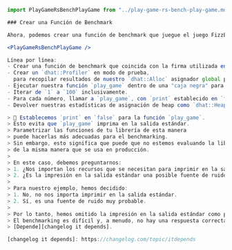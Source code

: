 ```jsx
import PlayGameRsBenchPlayGame from "../play-game-rs-bench-play-game.mdx";

### Crear una Función de Benchmark

Ahora, podemos crear una función de benchmark que juegue el juego FizzBuzzFibonacci:

<PlayGameRsBenchPlayGame />

Línea por línea:
- Crear una función de benchmark que coincida con la firma utilizada en `CustomBenchmark`.
- Crear un `dhat::Profiler` en modo de prueba,
  para recopilar resultados de nuestro `dhat::Alloc` asignador global personalizado.
- Ejecutar nuestra función `play_game` dentro de una "caja negra" para que el compilador no optimice nuestro código.
- Iterar de `1` a `100` inclusivamente.
- Para cada número, llamar a `play_game`, con `print` establecido en `false`.
- Devolver nuestras estadísticas de asignación de heap como `dhat::HeapStats`.

> 🐰 Establecemos `print` en `false` para la función `play_game`.
> Esto evita que `play_game` imprima en la salida estándar.
> Parametrizar las funciones de tu librería de esta manera
> puede hacerlas más adecuadas para el benchmarking.
> Sin embargo, esto significa que puede que no estemos evaluando la librería
> de la misma manera que se usa en producción.
>
> En este caso, debemos preguntarnos:
> 1. ¿Nos importan los recursos que se necesitan para imprimir en la salida estándar?
> 2. ¿Es la impresión en la salida estándar una posible fuente de ruido?
>
> Para nuestro ejemplo, hemos decidido:
> 1. No, no nos importa imprimir en la salida estándar.
> 2. Sí, es una fuente de ruido muy probable.
>
> Por lo tanto, hemos omitido la impresión en la salida estándar como parte de este benchmark.
> El benchmarking es difícil y, a menudo, no hay una respuesta correcta a preguntas como estas.
> [Depende][changelog it depends].

[changelog it depends]: https://changelog.com/topic/itdepends
```